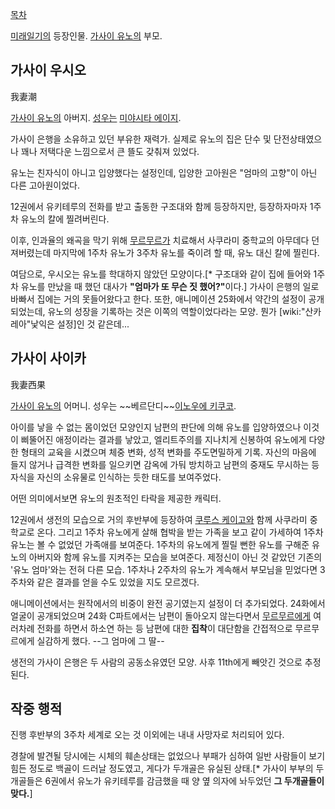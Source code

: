 [[목차]]

[[미래일기]]의 등장인물. [[가사이 유노]]의 부모.

== 가사이 우시오 ==
我妻潮

[[가사이 유노]]의 아버지. [[성우]]는 [[미야시타 에이지]].

가사이 은행을 소유하고 있던 부유한 재력가. 실제로 유노의 집은 단수 및 단전상태였으나 꽤나 저택다운 느낌으로서 큰 뜰도 갖춰져 있었다.

유노는 친자식이 아니고 입양했다는 설정인데, 입양한 고아원은 "엄마의 고향"이 아닌 다른 고아원이었다.

12권에서 유키테루의 전화를 받고 출동한 구조대와 함께 등장하지만, 등장하자마자 1주차 유노의 칼에 찔려버린다.

이후, 인과율의 왜곡을 막기 위해 [[무르무르]]가 치료해서 사쿠라미 중학교의 아무데다 던져버렸는데 마지막에 1주차 유노가 3주차 유노를 죽이려 할 때, 유노 대신 칼에 찔린다.

여담으로, 우시오는 유노를 학대하지 않았던 모양이다.[* 구조대와 같이 집에 들어와 1주차 유노를 만났을 때 했던 대사가 '''"엄마가 또 무슨 짓 했어?"'''이다.] 가사이 은행의 일로 바빠서 집에는 거의 못들어왔다고 한다. 또한, 애니메이션 25화에서 약간의 설정이 공개되었는데, 유노의 성장을 기록하는 것은 이쪽의 역할이었다라는 모양. 뭔가 [wiki:"산카레아"낯익은 설정]인 것 같은데...

== 가사이 사이카 ==
我妻西果

[[가사이 유노]]의 어머니. 성우는 ~~베르단디~~[[이노우에 키쿠코]].

아이를 낳을 수 없는 몸이었던 모양인지 남편의 판단에 의해 유노를 입양하였으나 이것이 삐뚤어진 애정이라는 결과를 낳았고, 엘리트주의를 지나치게 신봉하여 유노에게 다양한 형태의 교육을 시켰으며 체중 변화, 성적 변화를 주도면밀하게 기록. 자신의 마음에 들지 않거나 급격한 변화를 일으키면 감옥에 가둬 방치하고 남편의 중재도 무시하는 등 자식을 자신의 소유물로 인식하는 듯한 태도를 보여주었다.

어떤 의미에서보면 유노의 원초적인 타락을 제공한 캐릭터.

12권에서 생전의 모습으로 거의 후반부에 등장하여 [[쿠루스 케이고]]와 함께 사쿠라미 중학교로 온다. 그리고 1주차 유노에게 살해 협박을 받는 가족을 보고 같이 가세하여 1주차 유노는 볼 수 없었던 가족애를 보여준다. 1주차의 유노에게 찔릴 뻔한 유노를 구해준 유노의 아버지와 함께 유노를 지켜주는 모습을 보여준다. 제정신이 아닌 것 같았던 기존의 '유노 엄마'와는 전혀 다른 모습. 1주차나 2주차의 유노가 계속해서 부모님을 믿었다면 3주차와 같은 결과를 얻을 수도 있었을 지도 모르겠다.

애니메이션에서는 원작에서의 비중이 완전 공기였는지 설정이 더 추가되었다. 24화에서 얼굴이 공개되었으며 24화 C파트에서는 남편이 돌아오지 않는다면서 [[무르무르]]에게 여러차례 전화를 하면서 하소연 하는 등 남편에 대한 '''집착'''이 대단함을 간접적으로 무르무르에게 실감하게 했다. --그 엄마에 그 딸--

생전의 가사이 은행은 두 사람의 공동소유였던 모양. 사후 11th에게 빼앗긴 것으로 추정된다.

== 작중 행적 ==
진행 후반부의 3주차 세계로 오는 것 이외에는 내내 사망자로 처리되어 있다.

경찰에 발견될 당시에는 시체의 훼손상태는 없었으나 부패가 심하여 일반 사람들이 보기 힘든 정도로 백골이 드러날 정도였고, 게다가 두개골은 유실된 상태.[* 가사이 부부의 두개골들은 6권에서 유노가 유키테루를 감금했을 때 양 옆 의자에 놔두었던 '''그 두개골들이 맞다.''']
